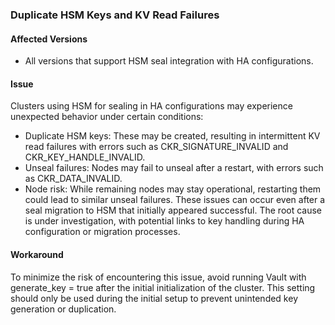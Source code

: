 ### Duplicate HSM Keys and KV Read Failures

#### Affected Versions
- All versions that support HSM seal integration with HA configurations.

#### Issue
Clusters using HSM for sealing in HA configurations may experience unexpected behavior under certain conditions:
- Duplicate HSM keys: These may be created, resulting in intermittent KV read failures with errors such as CKR_SIGNATURE_INVALID and CKR_KEY_HANDLE_INVALID.
- Unseal failures: Nodes may fail to unseal after a restart, with errors such as CKR_DATA_INVALID.
- Node risk: While remaining nodes may stay operational, restarting them could lead to similar unseal failures.
These issues can occur even after a seal migration to HSM that initially appeared successful. The root cause is under investigation, with potential links to key handling during HA configuration or migration processes.

#### Workaround
To minimize the risk of encountering this issue, avoid running Vault with generate_key = true after the initial initialization of the cluster. This setting should only be used during the initial setup to prevent unintended key generation or duplication.

